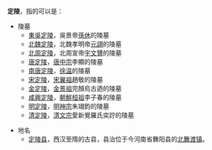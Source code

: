 '''定陵'''，指的可以是：
*陵墓
**[[東吳定陵|東吳定陵]]，吳景帝[[孫休|孫休]]的陵墓 
**[[北魏定陵|北魏定陵]]，北魏孝明帝[[元詡|元詡]]的陵墓
**[[北周定陵|北周定陵]]，北周宣帝[[宇文贇|宇文贇]]的陵墓
**[[唐定陵|唐定陵]]，[[唐中宗|唐中宗]]李顯的陵墓
**[[南唐定陵|南唐定陵]]，[[徐温|徐温]]的陵墓
**[[宋定陵|宋定陵]]，[[趙敬|宋翼祖]]趙敬的陵墓
**[[金定陵|金定陵]]，[[金景祖|金景祖]]完顏烏古迺的陵墓
**[[咸興定陵|咸興定陵]]，[[朝鮮桓祖|朝鮮桓祖]]李子春的陵墓
**[[明定陵|明定陵]]，[[明神宗|明神宗]]朱翊鈞的陵墓
**[[清定陵|清定陵]]，[[清文宗|清文宗]]愛新覺羅氏奕詝的陵墓

*地名
**[[定陵县|定陵县]]，西汉至隋的古县，县治位于今河南省舞阳县的[[北舞渡镇|北舞渡镇]]。

{{Disambig|Cat=二字墓葬建筑消歧义}}